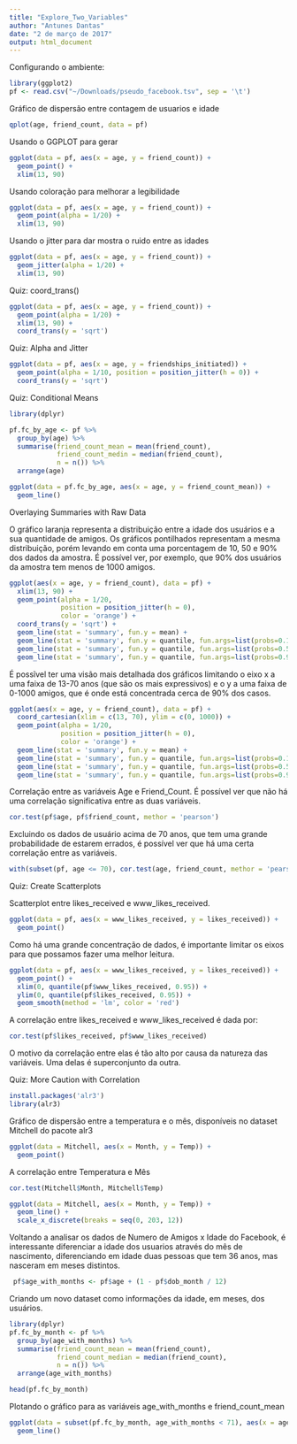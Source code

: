 ```yaml
---
title: "Explore_Two_Variables"
author: "Antunes Dantas"
date: "2 de março de 2017"
output: html_document
---
```


Configurando o ambiente:

```r
library(ggplot2)
pf <- read.csv("~/Downloads/pseudo_facebook.tsv", sep = '\t')
```

Gráfico de dispersão entre contagem de usuarios e idade

```r
qplot(age, friend_count, data = pf)
```

Usando o GGPLOT para gerar

```r
ggplot(data = pf, aes(x = age, y = friend_count)) + 
  geom_point() +
  xlim(13, 90)
```

Usando coloração para melhorar a legibilidade

```r
ggplot(data = pf, aes(x = age, y = friend_count)) + 
  geom_point(alpha = 1/20) +
  xlim(13, 90)
```

Usando o jitter para dar mostra o ruido entre as idades
```r
ggplot(data = pf, aes(x = age, y = friend_count)) + 
  geom_jitter(alpha = 1/20) +
  xlim(13, 90)
```

Quiz: coord_trans()

```r
ggplot(data = pf, aes(x = age, y = friend_count)) + 
  geom_point(alpha = 1/20) +
  xlim(13, 90) +
  coord_trans(y = 'sqrt')
```

Quiz: Alpha and Jitter

```r
ggplot(data = pf, aes(x = age, y = friendships_initiated)) + 
  geom_point(alpha = 1/10, position = position_jitter(h = 0)) +
  coord_trans(y = 'sqrt')
```

Quiz: Conditional Means

```r
library(dplyr)

pf.fc_by_age <- pf %>%
  group_by(age) %>%
  summarise(friend_count_mean = mean(friend_count),
            friend_count_medin = median(friend_count),
            n = n()) %>%
  arrange(age)

ggplot(data = pf.fc_by_age, aes(x = age, y = friend_count_mean)) +
  geom_line()
```

Overlaying Summaries with Raw Data

O gráfico laranja representa a distribuição entre a idade dos usuários e a sua quantidade de amigos. Os gráficos pontilhados representam a mesma distribuição, porém levando em conta uma porcentagem de 10, 50 e 90% dos dados da amostra. É possível ver, por exemplo, que 90% dos usuários da amostra tem menos de 1000 amigos.

```r
ggplot(aes(x = age, y = friend_count), data = pf) + 
  xlim(13, 90) +
  geom_point(alpha = 1/20,
             position = position_jitter(h = 0),
             color = 'orange') +
  coord_trans(y = 'sqrt') +
  geom_line(stat = 'summary', fun.y = mean) +
  geom_line(stat = 'summary', fun.y = quantile, fun.args=list(probs=0.1), linetype = 2, color = 'blue') +
  geom_line(stat = 'summary', fun.y = quantile, fun.args=list(probs=0.5), linetype = 2, color = 'blue') +
  geom_line(stat = 'summary', fun.y = quantile, fun.args=list(probs=0.9), linetype = 2, color = 'blue')
```

É possĩvel ter uma visão  mais detalhada dos gráficos limitando o eixo x a uma faixa de 13-70 anos (que são os mais expressivos) e o y a uma faixa de 0-1000 amigos, que é onde está concentrada cerca de 90% dos casos.

```r
ggplot(aes(x = age, y = friend_count), data = pf) +
  coord_cartesian(xlim = c(13, 70), ylim = c(0, 1000)) +
  geom_point(alpha = 1/20,
             position = position_jitter(h = 0),
             color = 'orange') +
  geom_line(stat = 'summary', fun.y = mean) +
  geom_line(stat = 'summary', fun.y = quantile, fun.args=list(probs=0.1), linetype = 2, color = 'blue') +
  geom_line(stat = 'summary', fun.y = quantile, fun.args=list(probs=0.5), linetype = 2, color = 'blue') +
  geom_line(stat = 'summary', fun.y = quantile, fun.args=list(probs=0.9), linetype = 2, color = 'blue')
```

Correlação entre as variáveis Age e Friend_Count. É possível ver que não há uma correlação significativa entre as duas variáveis.

```r
cor.test(pf$age, pf$friend_count, methor = 'pearson')
```

Excluindo os dados de usuário acima de 70 anos, que tem uma grande probabilidade de estarem errados, é possível ver que há uma certa correlação entre as variáveis.

```r
with(subset(pf, age <= 70), cor.test(age, friend_count, methor = 'pearson'))
```

Quiz: Create Scatterplots

Scatterplot entre likes_received e www_likes_received.

```r
ggplot(data = pf, aes(x = www_likes_received, y = likes_received)) +
  geom_point()
```

Como há uma grande concentração de dados, é importante limitar os eixos para que possamos fazer uma melhor leitura.

```r
ggplot(data = pf, aes(x = www_likes_received, y = likes_received)) +
  geom_point() +
  xlim(0, quantile(pf$www_likes_received, 0.95)) +
  ylim(0, quantile(pf$likes_received, 0.95)) +
  geom_smooth(method = 'lm', color = 'red')
```

A correlação entre likes_received e www_likes_received é dada por:

```r
cor.test(pf$likes_received, pf$www_likes_received)
```

O motivo da correlação entre elas é tão alto por causa da natureza das variáveis. Uma delas é superconjunto da outra.

Quiz: More Caution with Correlation

```r
install.packages('alr3')
library(alr3)
```

Gráfico de dispersão entre a temperatura e o mês, disponíveis no dataset Mitchell do pacote alr3

```r
ggplot(data = Mitchell, aes(x = Month, y = Temp)) +
  geom_point()
```

A correlação entre Temperatura e Mês

```r
cor.test(Mitchell$Month, Mitchell$Temp)
```



```r
ggplot(data = Mitchell, aes(x = Month, y = Temp)) +
  geom_line() +
  scale_x_discrete(breaks = seq(0, 203, 12))
```

Voltando a analisar os dados de Numero de Amigos x Idade do Facebook, é interessante diferenciar a idade dos usuarios através do mês de nascimento, diferenciando em idade duas pessoas que tem 36 anos, mas nasceram em meses distintos.

```r
 pf$age_with_months <- pf$age + (1 - pf$dob_month / 12) 
```

Criando um novo dataset como informações da idade, em meses, dos usuários.

```r
library(dplyr)
pf.fc_by_month <- pf %>%
  group_by(age_with_months) %>%
  summarise(friend_count_mean = mean(friend_count),
            friend_count_median = median(friend_count),
            n = n()) %>%
  arrange(age_with_months)

head(pf.fc_by_month)
```

Plotando o gráfico para as variáveis age_with_months e friend_count_mean

```r
ggplot(data = subset(pf.fc_by_month, age_with_months < 71), aes(x = age_with_months, y = friend_count_mean)) +
  geom_line()
```

